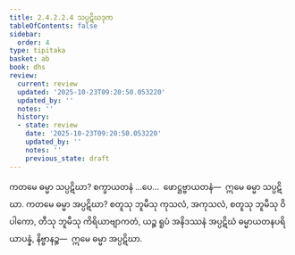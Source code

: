 ```yaml
---
title: 2.4.2.2.4 သပ္ပဋိဃဒုက
tableOfContents: false
sidebar:
  order: 4
type: tipitaka
basket: ab
book: dhs
review:
  current: review
  updated: '2025-10-23T09:20:50.053220'
  updated_by: ''
  notes: ''
  history:
  - state: review
    date: '2025-10-23T09:20:50.053220'
    updated_by: ''
    notes: ''
    previous_state: draft
---
```



<ReviewStatus review={frontmatter.review} showDetails={true} />

<HypothesisAnnotation frontmatter={frontmatter} />

<DynamicBreadcrumb />

<Division number="1459" book="dhs" e="ch" v="29" p="277">

<Paragraph number="2169" book="dhs">
ကတမေ ဓမ္မာ သပ္ပဋိဃာ? စက္ခာယတနံ …ပေ…  ဖောဋ္ဌဗ္ဗာယတနံ—  ဣမေ ဓမ္မာ သပ္ပဋိဃာ.
</Paragraph>

</Division>
<Division number="1460" book="dhs" e="ch" v="29" p="277">

<Paragraph number="2170" book="dhs">
ကတမေ ဓမ္မာ အပ္ပဋိဃာ? စတူသု ဘူမီသု ကုသလံ, အကုသလံ, စတူသု ဘူမီသု ဝိပါကော, တီသု ဘူမီသု ကိရိယာဗျာကတံ, ယဉ္စ ရူပံ အနိဒဿနံ အပ္ပဋိဃံ ဓမ္မာယတနပရိယာပန္နံ, နိဗ္ဗာနဉ္စ—  ဣမေ ဓမ္မာ အပ္ပဋိဃာ.
</Paragraph>
</Division>